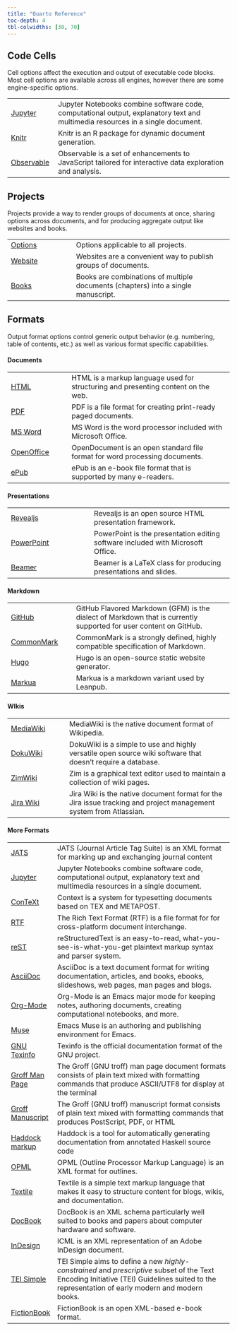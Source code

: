 ```yaml
---
title: "Quarto Reference"
toc-depth: 4
tbl-colwidths: [30, 70]
---
```


## Code Cells

Cell options affect the execution and output of executable code blocks. Most cell options are available across all engines, however there are some engine-specific options.

|                                    |                                                                                                                                |
|------------------------------------|--------------------------------------------------------------------------------------------------------------------------------|
| [Jupyter](cells/cells-jupyter.qmd) | Jupyter Notebooks combine software code, computational output, explanatory text and multimedia resources in a single document. |
| [Knitr](cells/cells-knitr.qmd)     | Knitr is an R package for dynamic document generation.                                                                         |
| [Observable](cells/cells-ojs.qmd)  | Observable is a set of enhancements to JavaScript tailored for interactive data exploration and analysis.                      |

## Projects

Projects provide a way to render groups of documents at once, sharing options across documents, and for producing aggregate output like websites and books.

|                                  |                                                                                   |
|----------------------------------|-----------------------------------------------------------------------------------|
| [Options](projects/core.qmd)     | Options applicable to all projects.                                               |
| [Website](projects/websites.qmd) | Websites are a convenient way to publish groups of documents.                     |
| [Books](projects/books.qmd)      | Books are combinations of multiple documents (chapters) into a single manuscript. |

## Formats

Output format options control generic output behavior (e.g. numbering, table of contents, etc.) as well as various format specific capabilities.

#### Documents

|                               |                                                                                   |
|-------------------------------|-----------------------------------------------------------------------------------|
| [HTML](formats/html.qmd)      | HTML is a markup language used for structuring and presenting content on the web. |
| [PDF](formats/pdf.qmd)        | PDF is a file format for creating print-ready paged documents.                    |
| [MS Word](formats/docx.qmd)   | MS Word is the word processor included with Microsoft Office.                     |
| [OpenOffice](formats/odt.qmd) | OpenDocument is an open standard file format for word processing documents.       |
| [ePub](formats/epub.qmd)      | ePub is an e-book file format that is supported by many e-readers.                |

#### Presentations

|                                                |                                                                                 |
|------------------------------------------------|---------------------------------------------------------------------------------|
| [Revealjs](formats/presentations/revealjs.qmd) | Revealjs is an open source HTML presentation framework.                         |
| [PowerPoint](formats/presentations/pptx.qmd)   | PowerPoint is the presentation editing software included with Microsoft Office. |
| [Beamer](formats/presentations/beamer.qmd)     | Beamer is a LaTeX class for producing presentations and slides.                 |

#### Markdown

|                                               |                                                                                                                   |
|-----------------------------------------------|-------------------------------------------------------------------------------------------------------------------|
| [GitHub](formats/markdown/gfm.qmd)            | GitHub Flavored Markdown (GFM) is the dialect of Markdown that is currently supported for user content on GitHub. |
| [CommonMark](formats/markdown/commonmark.qmd) | CommonMark is a strongly defined, highly compatible specification of Markdown.                                    |
| [Hugo](formats/markdown/hugo.qmd)             | Hugo is an open-source static website generator.                                                                  |
| [Markua](formats/markdown/markua.qmd)         | Markua is a markdown variant used by Leanpub.                                                                     |

#### WIkis

|                                         |                                                                                                                   |
|-----------------------------------------|-------------------------------------------------------------------------------------------------------------------|
| [MediaWiki](formats/wiki/mediawiki.qmd) | MediaWiki is the native document format of Wikipedia.                                                             |
| [DokuWiki](formats/wiki/dokuwiki.qmd)   | DokuWiki is a simple to use and highly versatile open source wiki software that doesn't require a database.       |
| [ZimWiki](formats/wiki/zimwiki.qmd)     | Zim is a graphical text editor used to maintain a collection of wiki pages.                                       |
| [Jira Wiki](formats/wiki/jira.qmd)      | Jira Wiki is the native document format for the Jira issue tracking and project management system from Atlassian. |

#### More Formats

|                                       |                                                                                                                                                                                                |
|---------------------------------------|------------------------------------------------------------------------------------------------------------------------------------------------------------------------------------------------|
| [JATS](formats/jats.qmd)              | JATS (Journal Article Tag Suite) is an XML format for marking up and exchanging journal content                                                                                                |
| [Jupyter](formats/ipynb.qmd)          | Jupyter Notebooks combine software code, computational output, explanatory text and multimedia resources in a single document.                                                                 |
| [ConTeXt](formats/context.qmd)        | Context is a system for typesetting documents based on TEX and METAPOST.                                                                                                                       |
| [RTF](formats/rtf.qmd)                | The Rich Text Format (RTF) is a file format for for cross-platform document interchange.                                                                                                       |
| [reST](formats/rst.qmd)               | reStructuredText is an easy-to-read, what-you-see-is-what-you-get plaintext markup syntax and parser system.                                                                                   |
| [AsciiDoc](formats/asciidoc.qmd)      | AsciiDoc is a text document format for writing documentation, articles, and books, ebooks, slideshows, web pages, man pages and blogs.                                                         |
| [Org-Mode](formats/org.qmd)           | Org-Mode is an Emacs major mode for keeping notes, authoring documents, creating computational notebooks, and more.                                                                            |
| [Muse](formats/muse.qmd)              | Emacs Muse is an authoring and publishing environment for Emacs.                                                                                                                               |
| [GNU Texinfo](formats/texinfo.qmd)    | Texinfo is the official documentation format of the GNU project.                                                                                                                               |
| [Groff Man Page](formats/man.qmd)     | The Groff (GNU troff) man page document formats consists of plain text mixed with formatting commands that produce ASCII/UTF8 for display at the terminal                                      |
| [Groff Manuscript](formats/ms.qmd)    | The Groff (GNU troff) manuscript format consists of plain text mixed with formatting commands that produces PostScript, PDF, or HTML                                                           |
| [Haddock markup](formats/haddock.qmd) | Haddock is a tool for automatically generating documentation from annotated Haskell source code                                                                                                |
| [OPML](formats/opml.qmd)              | OPML (Outline Processor Markup Language) is an XML format for outlines.                                                                                                                        |
| [Textile](formats/textile.qmd)        | Textile is a simple text markup language that makes it easy to structure content for blogs, wikis, and documentation.                                                                          |
| [DocBook](formats/docbook.qmd)        | DocBook is an XML schema particularly well suited to books and papers about computer hardware and software.                                                                                    |
| [InDesign](formats/icml.qmd)          | ICML is an XML representation of an Adobe InDesign document.                                                                                                                                   |
| [TEI Simple](formats/tei.qmd)         | TEI Simple aims to define a new *highly-constrained* and *prescriptive* subset of the Text Encoding Initiative (TEI) Guidelines suited to the representation of early modern and modern books. |
| [FictionBook](formats/fb2.qmd)        | FictionBook is an open XML-based e-book format.                                                                                                                                                |
